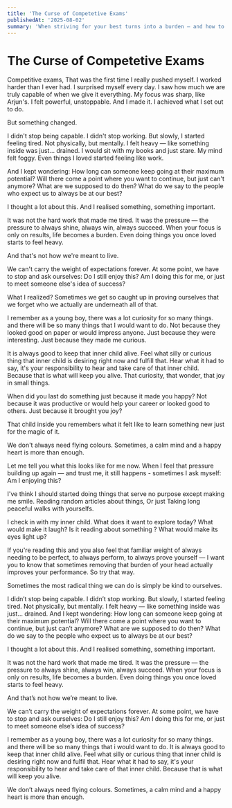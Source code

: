 ```yaml
---
title: 'The Curse of Competetive Exams'
publishedAt: '2025-08-02'
summary: 'When striving for your best turns into a burden — and how to breathe again.'
---
```


# The Curse of Competetive Exams

Competitive exams, That was the first time I really pushed myself. I worked harder than I ever had. I surprised myself every day. I saw how much we are truly capable of when we give it everything. My focus was sharp, like Arjun's. I felt powerful, unstoppable. And I made it. I achieved what I set out to do.


But something changed.

I didn't stop being capable. I didn't stop working. But slowly, I started feeling tired. Not physically, but mentally. I felt heavy — like something inside was just… drained. I would sit with my books and just stare. My mind felt foggy. Even things I loved started feeling like work.

And I kept wondering: How long can someone keep going at their maximum potential? Will there come a point where you want to continue, but just can't anymore? What are we supposed to do then? What do we say to the people who expect us to always be at our best?

I thought a lot about this. And I realised something, something important.

It was not the hard work that made me tired. It was the pressure — the pressure to always shine, always win, always succeed. When your focus is only on results, life becomes a burden. Even doing things you once loved starts to feel heavy.

And that's not how we're meant to live.

We can't carry the weight of expectations forever. At some point, we have to stop and ask ourselves: Do I still enjoy this? Am I doing this for me, or just to meet someone else's idea of success?

What I realized? Sometimes we get so caught up in proving ourselves that we forget who we actually are underneath all of that.

I remember as a young boy, there was a lot curiosity for so many things. and there will be so many things that I would want to do. Not because they looked good on paper or would impress anyone. Just because they were interesting. Just because they made me curious.

It is always good to keep that inner child alive. Feel what silly or curious thing that inner child is desiring right now and fulfill that. Hear what it had to say, it's your responsibility to hear and take care of that inner child. Because that is what will keep you alive. That curiosity, that wonder, that joy in small things.

When did you last do something just because it made you happy? Not because it was productive or would help your career or looked good to others. Just because it brought you joy?

That child inside you remembers what it felt like to learn something new just for the magic of it.

We don't always need flying colours. Sometimes, a calm mind and a happy heart is more than enough.

Let me tell you what this looks like for me now. When I feel that pressure building up again — and trust me, it still happens - sometimes I ask myself: Am I enjoying this?

I've think I should started doing things that serve no purpose except making me smile. Reading random articles about things, Or just Taking long peaceful walks with yourselfs.

I check in with my inner child. What does it want to explore today? What would make it laugh? Is it reading about something ? What would make its eyes light up?

If you're reading this and you also feel that familiar weight of always needing to be perfect, to always perform, to always prove yourself — I want you to know that sometimes removing that burden of your head actually improves your performance. So try that way.

Sometimes the most radical thing we can do is simply be kind to ourselves.

I didn’t stop being capable. I didn’t stop working. But slowly, I started feeling tired. Not physically, but mentally. I felt heavy — like something inside was just… drained. And I kept wondering:
How long can someone keep going at their maximum potential?
Will there come a point where you want to continue, but just can’t anymore?
What are we supposed to do then?
What do we say to the people who expect us to always be at our best?

I thought a lot about this. And I realised something, something important.

It was not the hard work that made me tired.
It was the pressure — the pressure to always shine, always win, always succeed.
When your focus is only on results, life becomes a burden. Even doing things you once loved starts to feel heavy.

And that’s not how we’re meant to live.

We can’t carry the weight of expectations forever. At some point, we have to stop and ask ourselves: Do I still enjoy this? Am I doing this for me, or just to meet someone else’s idea of success?

I remember as a young boy, there was a lot curiosity for so many things. and there will be so many things that i would want to do. It is always good to keep that inner child alive. Feel what silly or curious thing that inner child is desiring right now and fulfil that. Hear what it had to say, it's your responsibility to hear and take care of that inner child. Because that is what will keep you alive.

We don’t always need flying colours.
Sometimes, a calm mind and a happy heart is more than enough.